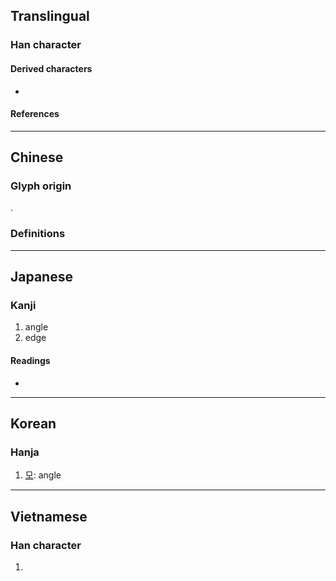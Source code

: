 {{also|稜}}
{{character info}}
==Translingual==

===Han character===
{{Han char|rn=75|rad=木|as=08|sn=12|four=54047|canj=DGCE|ids=⿰木夌}}

====Derived characters====
* {{l|mul|[[𡼹]], [[𦼊]]}}

====References====
{{Han ref|kx=0534.160|dkj=14979|dj=0922.120|hdz=21224.010|uh=68F1}}

----

==Chinese==

===Glyph origin===
{{Han etym}}
{{Han compound|木|夌|c1=s|c2=p|ls=psc}}.

===Definitions===
{{zh-see|稜}}

----

==Japanese==

===Kanji===
{{ja-kanji|grade=|rs=木08}}

# angle
# edge

====Readings====
* {{ja-readings|on=[[ろう]] (rō), [[りょう]] (ryō), [[ちょう]] (chō)|kun=}}

----

==Korean==

===Hanja===
{{ko-hanja|hangeul=[[릉]]>[[능]]|eumhun=|rv=reung>neung|mr=rŭng>nŭng|y=lung>nung}}

# [[모]]: angle

----

==Vietnamese==

===Han character===
{{vi-readings|reading=săng, lăng, rừng, dừng|rs=木08}}

# {{rfdef|vi|sort=木08}}